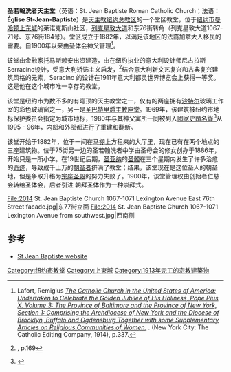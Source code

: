 {{Infobox religious building
| building_name = 圣若翰洗者天主堂
| image                 = 2014 St. Jean Baptiste Church 1067-1071 Lexington Avenue from northwest.jpg
| image_size            = 287px
| consecration_year     = 1912年
| facade_direction      = 西
| groundbreaking        = 1910年
| year_completed        = 1913年
| construction_cost     = $600,000
| capacity              = 1,200
| dome_quantity         = 1
| dome_height_outer     = {{convert|175|ft|m}}
| spire_quantity        = 2
| spire_height          = {{convert|150|ft|m}}
| materials             = [[石灰石|石灰石]]
}}

'''圣若翰洗者天主堂'''（英语：St. Jean Baptiste Roman Catholic Church；法语：'''Église St-Jean-Baptiste'''）是[[天主教纽约总教区|天主教纽约总教区]]的一个堂区教堂，位于[[纽约市|纽约市]][[曼哈顿|曼哈顿]][[上东城|上东城]]的莱诺克斯山社区，[[莱辛顿大道|列克星敦大道]]和东76街转角（列克星敦大道1067-71号、东76街184号）。堂区成立于1882年，以满足该地区的法裔加拿大人移民的需要。自1900年以来由圣体会神父管理<ref name=Lafort>Lafort, Remigius ''[http://books.google.com/books?id=KL4YAAAAYAAJ&pg=PA337 The Catholic Church in the United States of America: Undertaken to Celebrate the Golden Jubilee of His Holiness, Pope Pius X. Volume 3: The Province of Baltimore and the Province of New York, Section 1: Comprising the Archdiocese of New York and the Diocese of Brooklyn, Buffalo and Ogdensburg Together with some Supplementary Articles on Religious Communities of Women.] {{Wayback|url=http://books.google.com/books?id=KL4YAAAAYAAJ&pg=PA337 |date=20140629110616 }}''. (New York City: The Catholic Editing Company, 1914), p.337.</ref>。

该堂由金融家托马斯赖安出资建造，由在纽约执业的意大利设计师尼古拉斯 Serracino设计，受意大利矫饰主义启发，<ref name=nycland>{{cite nycland}}, p.169</ref>结合意大利新文艺复兴和古典复兴建筑风格的元素，Seracino 的设计在1911年意大利都灵世界博览会上获得一等奖。这是他在这个城市唯一幸存的教堂。

该堂是纽约市为数不多的有穹顶的天主教堂之一，仅有的两座拥有[[沙特尔|沙特尔]]玻璃工作室的彩色玻璃窗之一，另一是[[圣巴特里爵主教座堂_(纽约)|圣巴特里爵主教座堂]]。1969年，该建筑被纽约市地标保护委员会指定为城市地标，1980年与其神父寓所一同被列入[[國家史蹟名錄|國家史蹟名錄]]<ref name="nris">{{NRISref|2008a}}</ref>从1995 - 96年，内部和外部都进行了重建和翻新。

该堂开始于1882年，位于一间在[[马棚|马棚]]上方租来的大厅里，现在已有在两个地点的三座建筑物。位于75街另一边的圣若翰洗者中学由圣母会的修女创办于1886年，开始只是一所小学。在19世纪后期，[[圣安妮|圣亚纳]]的[[圣髑|圣髑]]在三个星期内发生了许多治愈的[[奇迹|奇迹]]，导致成千上万的[[朝圣者|朝圣者]]挤满了教堂；结果，该堂现在是这位圣人的朝圣地，但是争取升格为[[宗座圣殿|宗座圣殿]]的努力失败了。1900年，该堂管理权由创始者仁慈会转给圣体会，后者引进 朝拜圣体作为一种崇拜式。

<gallery>
File:2014 St. Jean Baptiste Church 1067-1071 Lexington Avenue East 76th Street facade.jpg|东77街立面
File:2014 St. Jean Baptiste Church 1067-1071 Lexington Avenue from southwest.jpg|西南侧
</gallery>

{{Infobox NRHP
| embed = yes
| name                 = 圣若翰洗者天主堂
| locmapin             = New York City
| lat_degrees          = 40
| lat_minutes          = 46
| lat_seconds          = 21
| lat_direction        = N
| long_degrees         = 73
| long_minutes         = 57
| long_seconds         = 36
| long_direction       = W
| coord_display        = title
| added                = 1980年4月23日<ref name="nris"/>
| designated_nrhp_type = 
| refnum               = 80002720
| governing_body       = [[天主教纽约总教区|天主教纽约总教区]]
| designated_other2_name = NYC Landmark
| designated_other2_date = 1969年11月19日<ref name=desrep>{{Cite web |url=http://www.neighborhoodpreservationcenter.org/db/bb_files/ST.-JEAN-BAPTISTE.pdf |title="NYCLPC Designation Report" |accessdate=2016-02-15 |archive-date=2016-03-03 |archive-url=https://web.archive.org/web/20160303191859/http://www.neighborhoodpreservationcenter.org/db/bb_files/ST.-JEAN-BAPTISTE.pdf |dead-url=no }}</ref>
| designated_other2_abbr = NYCL
| designated_other2_link = 纽约市地标保护委员会
| designated_other2_color = #FFE978
}}

== 参考 ==
{{reflist|35em}}
*[https://web.archive.org/web/20080828041623/http://sjbrcc.net/ St Jean Baptiste website]

[[Category:纽约市教堂|Category:纽约市教堂]]
[[Category:上東城|Category:上東城]]
[[Category:1913年完工的宗教建築物|Category:1913年完工的宗教建築物]]